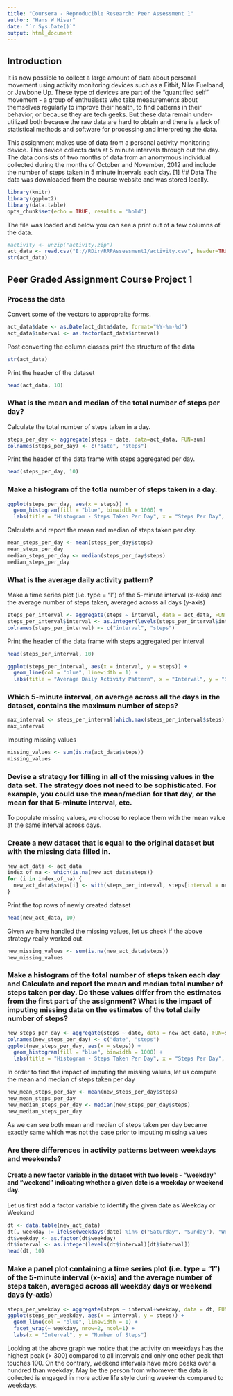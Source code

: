 ---
title: "Coursera - Reproducible Research: Peer Assessment 1"
author: "Hans W Hiser"
date: "`r Sys.Date()`"
output: html_document
---
## Introduction
It is now possible to collect a large amount of data about personal movement using activity monitoring devices such as a Fitbit, Nike Fuelband, or Jawbone Up. These type of devices are part of the “quantified self” movement - a group of enthusiasts who take measurements about themselves regularly to improve their health, to find patterns in their behavior, or because they are tech geeks. But these data remain under-utilized both because the raw data are hard to obtain and there is a lack of statistical methods and software for processing and interpreting the data.

This assignment makes use of data from a personal activity monitoring device. This device collects data at 5 minute intervals through out the day. The data consists of two months of data from an anonymous individual collected during the months of October and November, 2012 and include the number of steps taken in 5 minute intervals each day. [1]
## Data
The data was downloaded from the course website and was stored locally.
```{r}
library(knitr)
library(ggplot2)
library(data.table)
opts_chunk$set(echo = TRUE, results = 'hold')
```
The file was loaded and below you can see a print out of a few columns of the data.
```{r}
#activity <- unzip("activity.zip")
act_data <- read.csv("E://RDir/RRPAssessment1/activity.csv", header=TRUE, sep=",")
str(act_data)
```
## Peer Graded Assignment Course Project 1
### Process the data
Convert some of the vectors to appropraite forms.

```{r}
act_data$date <- as.Date(act_data$date, format="%Y-%m-%d")
act_data$interval <- as.factor(act_data$interval)
```

Post converting the column classes print the structure of the data

```{r}
str(act_data)
```
Print the header of the dataset

```{r}
head(act_data, 10)
```
### What is the mean and median of the total number of steps per day?
Calculate the total number of steps taken in a day.
```{r}
steps_per_day <- aggregate(steps ~ date, data=act_data, FUN=sum)
colnames(steps_per_day) <- c("date", "steps")
```

Print the header of the data frame with steps aggregated per day.

```{r}
head(steps_per_day, 10)
```

### Make a histogram of the totla number of steps taken in a day.

```{r}
ggplot(steps_per_day, aes(x = steps)) + 
  geom_histogram(fill = "blue", binwidth = 1000) + 
  labs(title = "Histogram - Steps Taken Per Day", x = "Steps Per Day", y = "Frequency")
```

Calculate and report the mean and median of steps taken per day.

```{r}
mean_steps_per_day <- mean(steps_per_day$steps)
mean_steps_per_day
median_steps_per_day <- median(steps_per_day$steps)
median_steps_per_day
```

### What is the average daily activity pattern?
Make a time series plot (i.e. type = “l”) of the 5-minute interval (x-axis) and the average number of steps taken, averaged across all days (y-axis)

```{r}
steps_per_interval <- aggregate(steps ~ interval, data = act_data, FUN = mean, na.rm = TRUE)
steps_per_interval$interval <- as.integer(levels(steps_per_interval$interval)[steps_per_interval$interval])
colnames(steps_per_interval) <- c("interval", "steps")
```

Print the header of the data frame with steps aggregated per interval

```{r}
head(steps_per_interval, 10)
```

```{r}
ggplot(steps_per_interval, aes(x = interval, y = steps)) + 
  geom_line(col = "blue", linewidth = 1) + 
  labs(title = "Average Daily Activity Pattern", x = "Interval", y = "Steps")
```

### Which 5-minute interval, on average across all the days in the dataset, contains the maximum number of steps?

```{r}
max_interval <- steps_per_interval[which.max(steps_per_interval$steps),]
max_interval
```

Imputing missing values

```{r}
missing_values <- sum(is.na(act_data$steps))
missing_values
```

### Devise a strategy for filling in all of the missing values in the data set. The strategy does not need to be sophisticated. For example, you could use the mean/median for that day, or the mean for that 5-minute interval, etc.

To populate missing values, we choose to replace them with the mean value at the same interval across days.

### Create a new dataset that is equal to the original dataset but with the missing data filled in.

```{r}
new_act_data <- act_data
index_of_na <- which(is.na(new_act_data$steps))
for (i in index_of_na) {
  new_act_data$steps[i] <- with(steps_per_interval, steps[interval = new_act_data$interval[i]])
}
```

Print the top rows of newly created dataset

```{r}
head(new_act_data, 10)
```

Given we have handled the missing values, let us check if the above strategy really worked out.

```{r}
new_missing_values <- sum(is.na(new_act_data$steps))
new_missing_values
```

### Make a histogram of the total number of steps taken each day and Calculate and report the mean and median total number of steps taken per day. Do these values differ from the estimates from the first part of the assignment? What is the impact of imputing missing data on the estimates of the total daily number of steps?

```{r}
new_steps_per_day <- aggregate(steps ~ date, data = new_act_data, FUN=sum)
colnames(new_steps_per_day) <- c("date", "steps")
ggplot(new_steps_per_day, aes(x = steps)) + 
  geom_histogram(fill = "blue", binwidth = 1000) + 
  labs(title = "Histogram - Steps Taken Per Day", x = "Steps Per Day", y = "Frequency")
```

In order to find the impact of imputing the missing values, let us compute the mean and median of steps taken per day

```{r}
new_mean_steps_per_day <- mean(new_steps_per_day$steps)
new_mean_steps_per_day
new_median_steps_per_day <- median(new_steps_per_day$steps)
new_median_steps_per_day
```

As we can see both mean and median of steps taken per day became exactly same which was not the case prior to imputing missing values

### Are there differences in activity patterns between weekdays and weekends?
#### Create a new factor variable in the dataset with two levels - “weekday” and “weekend” indicating whether a given date is a weekday or weekend day.
Let us first add a factor variable to identify the given date as Weekday or Weekend
```{r}
dt <- data.table(new_act_data)
dt[, weekday := ifelse(weekdays(date) %in% c("Saturday", "Sunday"), "Weekend", "Weekday")]
dt$weekday <- as.factor(dt$weekday)
dt$interval <- as.integer(levels(dt$interval)[dt$interval])
head(dt, 10)
```

### Make a panel plot containing a time series plot (i.e. type = “l”) of the 5-minute interval (x-axis) and the average number of steps taken, averaged across all weekday days or weekend days (y-axis)

```{r}
steps_per_weekday <- aggregate(steps ~ interval+weekday, data = dt, FUN = mean)
ggplot(steps_per_weekday, aes(x = interval, y = steps)) + 
  geom_line(col = "blue", linewidth = 1) + 
  facet_wrap(~ weekday, nrow=2, ncol=1) + 
  labs(x = "Interval", y = "Number of Steps")
```

Looking at the above graph we notice that the activity on weekdays has the highest peak (> 300) compared to all intervals and only one other peak that touches 100. On the contrary, weekend intervals have more peaks over a hundred than weekday. May be the person from whomever the data is collected is engaged in more active life style during weekends compared to weekdays.